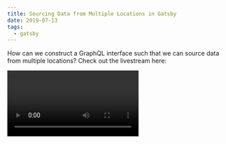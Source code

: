 ```yaml
---
title: Sourcing Data from Multiple Locations in Gatsby
date: 2019-07-13
tags:
  - gatsby
---
```


How can we construct a GraphQL interface such that we can source data from multiple locations? Check out the livestream here:

<Video url="https://www.youtube.com/watch?v=VFW1rUDRPe0&t=365"/>

The old way (that still works) but is really low level and complicated is [found here:](
https://github.com/ChristopherBiscardi/christopherbiscardi.github.com/blob/24227770908405592bb916938944579ba50b43c5/www/gatsby-node.js)

So the first thing we need is an interface, conceptually and literally. For this post we’ll keep it small and use an interface with a title and a body. Note that there are two additional features that are required for what we’re doing with Gatsby: `@nodeInterface` and the `id` field, which is required for satisfying the Gatsby `Node` interface.

```graphql
interface BlogPost @nodeInterface {
      id: ID!
      title: String
      body: String!
}`
```

This interface allows us to construct types that satisfy the interface which effectively means we are backing `BlogPost` with custom types. Being an interface means we can have multiple custom types that back the interface at the same time. So when we query `allBlogPost`, were really querying the collection of custom types that satisfy the interface.

## Querying for Yaml

We'll start with something that uses the GraphQL SDL, using a Yaml node to satisfy the interface. Since [`gatsby-transformer-yaml`](https://github.com/gatsbyjs/gatsby/tree/master/packages/gatsby-transformer-yaml) names it's type after the directory name, we end up with a Yaml node that is of type `ContentYaml`. We can use the `createTypes` schema customization API to change the types that the fields resolve to by usin gthe same name. Importantly, we specify that this type implements `Node` *and* `BlogPost`, as this will allow us to query the content through the interface. Here's the content of our yaml file:

```yaml
subject: Some title
body: Some body content for the blog post
```

and the type we use to override it. Note that we're proxying the `subject` field to the `title` field to comply with the `BlogPost` interface.

```js
createTypes(`type ContentYaml implements Node & BlogPost {
    id: ID!
    title: String @proxy(from: "subject")
    body: String!
}`);
```

And now we can query the Yaml content through `allBlogPost`.

## Querying for Mdx

Querying for Mdx takes a bit more work. We have to solve an additional problem because some of the content (like `body` or `excerpt`) is only returned by resolvers and doesn't exist on the node itself. To achieve this, we'll take a subset of `Mdx` nodes and turn them into a new node time: `MdxBlogPost`. This new node type will be the type that implements our `BlogPost` interface. Here's the type definition for our new node. We use `buildObjectType` as that lets us pass resolvers through to the parent type (`Mdx` in this case).

```js
createTypes(
  schema.buildObjectType({
    name: `MdxBlogPost`,
    fields: {
      id: { type: `ID!` },
      title: {
        type: "String!"
      },
      body: {
        type: "String!",
        resolve(source, args, context, info) {
          const type = info.schema.getType(`Mdx`);
          const mdxNode = context.nodeModel.getNodeById({
            id: source.parent
          });
          const resolver = type.getFields()["body"].resolve;
          return resolver(mdxNode, {}, context, {
            fieldName: "body"
          });
        }
      }
    },
    interfaces: [`Node`, `BlogPost`]
  })
);
```

Then we need to select the subset of `Mdx` nodes to turn into the new node type and create the new nodes.

```js
exports.onCreateNode = ({ node, actions, getNode, createNodeId }) => {
  const { createNodeField, createNode, createParentChildLink } = actions;

  if (node.internal.type === `Mdx`) {
    const { frontmatter } = node;
    const parent = getNode(node.parent);

    if (parent.sourceInstanceName === "posts") {
      const fieldData = {
        title: node.frontmatter.title
      };

      createNode({
        ...fieldData,
        // Required fields.
        id: createNodeId(`${node.id} >>> MdxBlogPost`),
        parent: node.id,
        children: [],
        internal: {
          type: `MdxBlogPost`,
          contentDigest: crypto
            .createHash(`md5`)
            .update(JSON.stringify(fieldData))
            .digest(`hex`),
          content: JSON.stringify(fieldData),
          description: `Satisfies the BlogPost interface for Mdx`
        }
      });
      createParentChildLink({ parent: parent, child: node });
    }
  }
};
```

That's it. We now have two types that implement the `BlogPost` interface that we can query at the same time through the interface. This sets the stage for a number of really cool opportunities such as sourcing `BlogPost` content from arbitrary sources, like different CMSs.

Check out the full `gatsby-node.js` file here:

```js
const crypto = require("crypto");
const fs = require("fs");
exports.sourceNodes = ({ actions, schema }) => {
  const { createTypes } = actions;

  createTypes(`interface BlogPost @nodeInterface {
      id: ID!
      title: String
      body: String!
  }`);

  createTypes(`type ContentYaml implements Node & BlogPost {
      id: ID!
      title: String @proxy(from: "subject")
      body: String!
  }`);

  createTypes(
    schema.buildObjectType({
      name: `MdxBlogPost`,
      fields: {
        id: { type: `ID!` },
        title: {
          type: "String!"
        },
        body: {
          type: "String!",
          resolve(source, args, context, info) {
            const type = info.schema.getType(`Mdx`);
            const mdxNode = context.nodeModel.getNodeById({
              id: source.parent
            });
            const resolver = type.getFields()["body"].resolve;
            return resolver(mdxNode, {}, context, {
              fieldName: "body"
            });
          }
        }
      },
      interfaces: [`Node`, `BlogPost`]
    })
  );
};

exports.onCreateNode = ({ node, actions, getNode, createNodeId }) => {
  const { createNodeField, createNode, createParentChildLink } = actions;

  if (node.internal.type === `Mdx`) {
    const { frontmatter } = node;
    const parent = getNode(node.parent);

    if (parent.sourceInstanceName === "posts") {
      const fieldData = {
        title: node.frontmatter.title
      };

      createNode({
        ...fieldData,
        // Required fields.
        id: createNodeId(`${node.id} >>> MdxBlogPost`),
        parent: node.id,
        children: [],
        internal: {
          type: `MdxBlogPost`,
          contentDigest: crypto
            .createHash(`md5`)
            .update(JSON.stringify(fieldData))
            .digest(`hex`),
          content: JSON.stringify(fieldData),
          description: `Satisfies the BlogPost interface for Mdx`
        }
      });
      createParentChildLink({ parent: parent, child: node });
    }
  }
};
```
